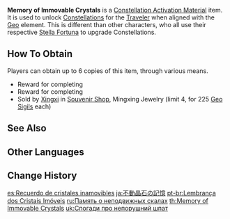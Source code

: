 {{Item Infobox
|id           = 000917
|image        = Item Memory of Immovable Crystals.png
|type         = Constellation Activation Materials
|group        = Memories
|quality      = 5
|description  = The missing star from the Talents of a Geo-aligned Traveler.
|source1      = [[Liyue]] [[Archon Quest]] Reward
|source2      = Sold by [[Xingxi]] in [[Souvenir Shop]]
}}
'''Memory of Immovable Crystals''' is a [[Constellation Activation Material]] item. It is used to unlock [[Constellation]]s for the [[Traveler]] when aligned with the [[Geo]] element. This is different than other characters, who all use their respective [[Stella Fortuna]] to upgrade Constellations.

==How To Obtain==
Players can obtain up to 6 copies of this item, through various means.
* Reward for completing {{Quest|Farewell, Archaic Lord}}
* Reward for completing {{Quest|A New Star Approaches}}
* Sold by [[Xingxi]] in [[Souvenir Shop]], Mingxing Jewelry (limit 4, for 225 [[Geo Sigil]]s each)

==See Also==
{{Items by Category List|Memories}}

==Other Languages==
{{Other Languages
|en      = Memory of Immovable Crystals
|zhs     = 不动晶石的记忆
|zhs_rm  = Bùdòng Jīngshí de Jìyì
|zht     = 不動晶石的記憶
|zht_rm  = Bùdòng Jīngshí de Jìyì
|zh_tl   = Memories of Unmoving Crystal Rock
|ja      = 不動晶石の記憶
|ja_rm   = Fudou Shouseki no Kioku
|ja_tl   = Memories of Unmoving Crystal Rock
|ko      = 부동 수정석의 기억
|ko_rm   = Budong Sujeongseok-ui Gieok
|ko_tl   = Memories of Unmoving Crystal Stone
|es      = Recuerdo de cristales inamovibles
|es_tl   = Memory of Immovable Crystals
|fr      = Souvenir de cristal immobile
|fr_tl   = Memory of Immovable Crystal
|ru      = Память о неподвижных скалах
|ru_tl   = Memory of Immovable Rocks
|th      = Memory of Immovable Crystals
|vi      = {{tt|Ký Ức|記憶}} {{tt|Kết Tinh|結晶}} {{tt|Bất Động|不動}}
|vi_tl   = Memories of Unmoving Crystal
|de      = Erinnerung der unbeweglichen Kristalle
|de_tl   = Memory of Immovable Crystals
|id      = Memory of Immovable Crystals
|pt      = Lembrança dos Cristais Imóveis
|pt_tl   = 
|tr      = Kristal Hazinelerin Hatırası
|tr_tl   = 
|it      = Memoria dei cristalli immobili
|it_tl   = Memory of Immovable Crystal
}}

==Change History==
{{Change History|1.0}}

[[es:Recuerdo de cristales inamovibles]]
[[ja:不動晶石の記憶]]
[[pt-br:Lembrança dos Cristais Imóveis]]
[[ru:Память о неподвижных скалах]]
[[th:Memory of Immovable Crystals]]
[[uk:Спогади про непорушний шпат]]